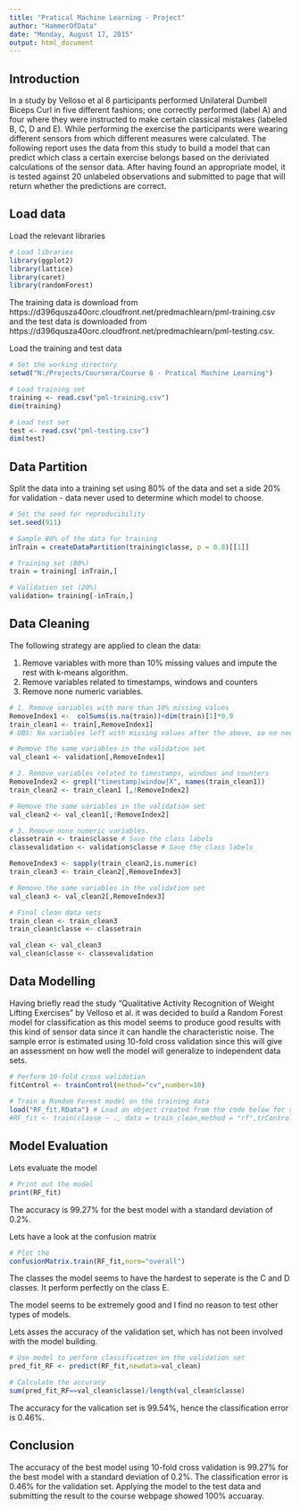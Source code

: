```yaml
---
title: "Pratical Machine Learning - Project"
author: "HammerOfData"
date: "Monday, August 17, 2015"
output: html_document
---
```


## Introduction
In a study by Velloso et al 6 participants performed Unilateral Dumbell Biceps Curl in five different fashions; one correctly performed (label A) and four where they were instructed to make certain classical mistakes (labeled B, C, D and E). While performing the exercise the participants were wearing different sensors from which different measures were calculated. 
The following report uses the data from this study to build a model that can predict which class a certain exercise belongs based on the deriviated calculations of the sensor data. After having found an appropriate model, it is tested against 20 unlabeled observations and submitted to page that will return whether the predictions are correct.

## Load data

Load the relevant libraries

```r
# Load libraries
library(ggplot2)
library(lattice)
library(caret)
library(randomForest)

```

The training data is download from https://d396qusza40orc.cloudfront.net/predmachlearn/pml-training.csv and the test data is downloaded from https://d396qusza40orc.cloudfront.net/predmachlearn/pml-testing.csv.

Load the training and test data

```r
# Set the working directory 
setwd("N:/Projects/Coursera/Course 8 - Pratical Machine Learning")

# Load training set
training <- read.csv("pml-training.csv")
dim(training)

# Load test set
test <- read.csv("pml-testing.csv")
dim(test)

```

## Data Partition

Split the data into a training set using 80% of the data and set a side 20% for validation - data never used to determine which model to choose.


```r
# Set the seed for reproducibility
set.seed(911)

# Sample 80% of the data for training
inTrain = createDataPartition(training$classe, p = 0.8)[[1]]

# Training set (80%)
train = training[ inTrain,]

# Validation set (20%)
validation= training[-inTrain,]


```

## Data Cleaning
The following strategy are applied to clean the data:

1. Remove variables with more than 10% missing values and impute the rest with k-means algorithm.
2. Remove variables related to timestamps, windows and counters
3. Remove none numeric variables.


```r
# 1. Remove variables with more than 10% missing values
RemoveIndex1 <-  colSums(is.na(train))<dim(train)[1]*0.9
train_clean1 <- train[,RemoveIndex1]
# OBS: No variables left with missing values after the above, so no need to impute

# Remove the same variables in the validation set
val_clean1 <- validation[,RemoveIndex1]

# 2. Remove variables related to timestamps, windows and counters
RemoveIndex2 <- grepl("timestamp|window|X", names(train_clean1))
train_clean2 <- train_clean1 [,!RemoveIndex2]

# Remove the same variables in the validation set
val_clean2 <- val_clean1[,!RemoveIndex2]

# 3. Remove none numeric variables.
classetrain <- train$classe # Save the class labels
classevalidation <- validation$classe # Save the class labels

RemoveIndex3 <- sapply(train_clean2,is.numeric)
train_clean3 <- train_clean2[,RemoveIndex3]

# Remove the same variables in the validation set
val_clean3 <- val_clean2[,RemoveIndex3]

# Final clean data sets
train_clean <- train_clean3
train_clean$classe <- classetrain

val_clean <- val_clean3
val_clean$classe <- classevalidation

```

## Data Modelling
Having briefly read the study "Qualitative Activity Recognition of Weight Lifting Exercises" by Velloso et al. it was decided to build a Random Forest model for classification as this model seems to produce good results with this kind of sensor data since it can handle the characteristic noise. The sample error is estimated using 10-fold cross validation since this will give an assessment on how well the model will generalize to independent data sets.


```r
# Perform 10-fold cross validation
fitControl <- trainControl(method="cv",number=10)
  
# Train a Random Forest model on the training data
load("RF_fit.RData") # Load an object created from the code below for speed
#RF_fit <- train(classe ~ ., data = train_clean,method = "rf",trControl = fitControl,allowParallel=TRUE)

```

## Model Evaluation

Lets evaluate the model

```r
# Print out the model
print(RF_fit)

```

The accuracy is 99.27% for the best model with a standard deviation of 0.2%.

Lets have a look at the confusion matrix
```r
# Plot the
confusionMatrix.train(RF_fit,norm="overall")

```

The classes the model seems to have the hardest to seperate is the C and D classes. It perform perfectly on the class E.

The model seems to be extremely good and I find no reason to test other types of models.

Lets asses the accuracy of the validation set, which has not been involved with the model building.

```r
# Use model to perform classification on the validation set
pred_fit_RF <- predict(RF_fit,newdata=val_clean)

# Calculate the accuracy
sum(pred_fit_RF==val_clean$classe)/length(val_clean$classe)
```

The accuracy for the valication set is 99.54%, hence the classification error is 0.46%.

## Conclusion

The accuracy of the best model using 10-fold cross validation is 99.27% for the best model with a standard deviation of 0.2%.
The classification error is 0.46% for the validation set.
Applying the model to the test data and submitting the result to the course webpage showed 100% accuaray.


